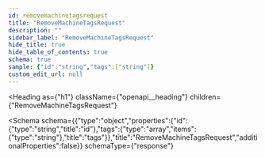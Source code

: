 ```yaml
---
id: removemachinetagsrequest
title: "RemoveMachineTagsRequest"
description: ""
sidebar_label: "RemoveMachineTagsRequest"
hide_title: true
hide_table_of_contents: true
schema: true
sample: {"id":"string","tags":["string"]}
custom_edit_url: null
---
```



<Heading
  as={"h1"}
  className={"openapi__heading"}
  children={"RemoveMachineTagsRequest"}
>
</Heading>





<Schema
  schema={{"type":"object","properties":{"id":{"type":"string","title":"id"},"tags":{"type":"array","items":{"type":"string"},"title":"tags"}},"title":"RemoveMachineTagsRequest","additionalProperties":false}}
  schemaType={"response"}
>
  
</Schema>
            
